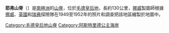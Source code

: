 {{coord|72|S|5|W|display=title|type:mountain_source:GNIS}}

'''耶弗山脊'''（{{lang-en|Giaever Ridge}}）是[[南極洲|南極洲]]的[[山脊|山脊]]，位於[[毛德皇后地|毛德皇后地]]，長約130公里，[[挪威|挪威]]製圖師根據[[挪威|挪威]]、[[英國|英國]]和[[瑞典|瑞典]]探險隊在1949至1952年的照片和調查把該地區繪製於地圖中。

{{DEFAULTSORT:Giaever Ridge}}
[[Category:毛德皇后地山脊|Category:毛德皇后地山脊]]
[[Category:阿斯特里德公主海岸|Category:阿斯特里德公主海岸]]


{{PrincessAstridCoast-geo-stub}}